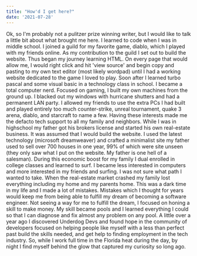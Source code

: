 ```yaml
---
title: "How'd I get here?"
date: '2021-07-28'
---
```


Ok, so I'm probably not a pulitzer prize winning writer, but I would like to talk a little bit about what brought me here.
I learned to code when I was in middle school. I joined a guild for my favorite game, diablo, which I played with my friends online.
As my contribution to the guild I set out to build the website. Thus began my journey learning HTML. On every page that would allow me,
I would right click and hit 'view source' and begin copy and pasting to my own text editor (most likely wordpad)
until I had a working website dedicated to the game I loved to play. Soon after I learned turbo pascal and some visual basic in a technology class in school.
I became a total computer nerd. Focused on gaming, I built my own machines from the ground up. I blacked out my windows with hurricane shutters and had a permanent LAN party.
I allowed my friends to use the extra PCs I had built and played entirely too much counter-strike, unreal tournament, quake 3 arena, diablo, and starcraft to name a few.
Having these interests made me the defacto
tech support to all my family and neighbors. While I was in highschool my father got his brokers license and started his own real-estate business.
It was assumed that I would build the website. I used the latest technology (microsoft dreamweaver) and crafted a minimalist site
my father used to sell over 700 houses in one year, 99% of which were site unseen (they only saw what I put on the website. My
father is one hell of a salesman). During this economic boost for my family I dual enrolled in college classes and learned to surf.
I became less interested in computers and more interested in my friends and surfing. I was not sure what path I wanted to take.
When the real-estate market crashed my family lost everything including my home and my parents home.
This was a dark time in my life and I made a lot of mistakes. Mistakes which I thought for years would keep me from being able to fulfill my dream
of becoming a software engineer. Not seeing a way for me to fulfill the dream, I focused on honing a skill to make money. My skill became pools
and I learned everything I could so that I can diagnose and fix almost any problem on any pool. A little over a year ago I discovered Underdog Devs
and found hope in the community of developers focused on helping people like myself with a less than perfect past build the skills needed,
and get help to finding employment in the tech industry. So, while I work full time in the Florida heat during the day, by night I find myself behind the glow
that captured my curiosity so long ago.
